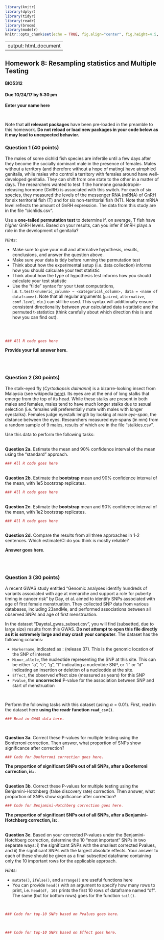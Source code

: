 ```r
library(knitr)
library(dplyr)
library(tidyr)
library(readr)
library(broom)
library(modelr)
knitr::opts_chunk$set(echo = TRUE, fig.align="center", fig.height=4.5, fig.width=4.5)
```
---
output: html_document
---

## Homework 8: Resampling statistics and Multiple Testing 
#### BIO5312
#### Due 10/24/17 by 5:30 pm

**Enter your name here**

<br>

Note that **all relevant packages** have been pre-loaded in the preamble to this homework. **Do not reload or load new packages in your code below as it may lead to unexpected behavior.**


### Question 1 (40 points)

The males of some cichlid fish species are infertile until a few days after they become the socially dominant male in the presence of females. Males without a territory (and therefore without a hope of mating) have atrophied genitalia, while males who control a territory with females around have well-developed genitalia. They can shift from one state to the other in a matter of days. The researchers wanted to test if the hormone gonadotropin-releasing hormone (GnRH) is associated with this switch. For each of six species, they measured the levels of the messenger RNA (mRNA) of GnRH for six territorial fish (T) and for six non-territorial fish (NT). Note that mRNA level reflects the amount of GnRH expression. The data from this study are in the file "cichlids.csv".

Use a **one-tailed permutation test** to determine if, on average, T fish have *higher* GnRH levels. Based on your results, can you infer if GnRH plays a role in the development of genitalia? 

*Hints*:

+ Make sure to give your null and alternative hypothesis, results, conclusions, and answer the question above.
+ Make sure your data is tidy before running the permutation test
+ Think about how the experimental setup (i.e. data collection) informs how you should calculate your test statistic
+ Think about how the type of hypothesis test informs how you should calculate your test statistic
+ Use the "tilde" syntax for your t.test computations, i.e. `t.test(<numeric_column> ~ <categorical_column>, data = <name of dataframe>)`. Note that all regular arguments (`paired`, `alternative`, `conf.level`, etc.) can still be used. This syntax will additionally ensure consistent directionality between your calculated data t-statistic and the permuted t-statistics (think carefully about which direction this is and how you can find out).

<br><br>
```r
### All R code goes here
```

**Provide your full answer here.**


<br><br>

### Question 2 (30 points)

The stalk-eyed fly (*Cyrtodiopsis dalmanni*) is a bizarre-looking insect from Malaysia (see wikipedia [here](https://en.wikipedia.org/wiki/Stalk-eyed_fly)). Its eyes are at the end of long stalks that emerge from the top of its head. While these stalks are present in both males and females, males tend to have much longer stalks due to sexual selection (i.e. females will preferentially mate with males with longer eyestalks). Females judge eyestalk length by looking at male *eye-span*, the distance between the eyes. Researchers measured eye-spans (in mm) from a random sample of 9 males, results of which are in the file "stalkies.csv". 

Use this data to perform the following tasks:

<br>
**Question 2a.** Estimate the mean and 90% confidence interval of the mean using the "standard" approach. 
```r
### All R code goes here
```

<br>
**Question 2b.**  Estimate the **bootstrap** mean and 90% confidence interval of the mean, with 1e5 bootstrap replicates. 
```r
### All R code goes here
```

<br>
**Question 2c.**  Estimate the **bootstrap** mean and 90% confidence interval of the mean, with 1e2 bootstrap replicates. 
```r
### All R code goes here
```

<br>
**Question 2d.** Compare the results from all three approaches in 1-2 sentences. Which estimate/CI do you think is mostly reliable?

**Answer goes here.**



<br><br>

### Question 3 (30 points)

A recent GWAS study entitled "Genomic analyses identify hundreds of variants associated with age at menarche and support a role for puberty timing in cancer risk" by Day, et al. aimed to identify SNPs associated with age of first female menstruation. They collected SNP data from various databases, including 23andMe, and performed associations between all observed SNPs and age of first menstruation. 

In the dataset "Dayetal_gwas_subset.csv", you will find (subsetted, due to large size) results from this GWAS. **Do not attempt to open this file directly as it is extremely large and may crash your computer**. The dataset has the following columns:

+ `Markername`, indicated as <chromosome>:<position on chromosome> (release 37). This is the genomic location of the SNP of interest
+ `Minor_allele`, the nucleotide representing the SNP at this site. This can be either "a", "c", "g", "t" indicating a nucleotide SNP, or "i" or "d" indicating an insertion or deletion of a nucleotide at the site.
+ `Effect`, the observed effect size (measured as years) for this SNP
+ `Pvalue`, the **uncorrected** P-value for the association between SNP and start of menstruation 


<br>

Perform the following tasks with this dataset (using $\alpha=0.01$). First, read in the dataset here **using the readr function `read_csv()`**.
```r
### Read in GWAS data here.
```

<br>

**Question 3a**. Correct these P-values for multiple testing using the Bonferroni correction. Then answer, what proportion of SNPs show significance after correction? 
```r
### Code for Bonferroni correction goes here.
```

**The proportion of significant SNPs out of all SNPs, after a Bonferroni correction, is: **.

<br>
**Question 3b**. Correct these P-values for multiple testing using the Benjamini-Hotchberg (false discovery rate) correction. Then answer, what proportion of SNPs show significance after correction? 
```r
### Code for Benjamini-Hotchberg correction goes here.
```

**The proportion of significant SNPs out of all SNPs, after a Benjamini-Hotchberg correction, is: **.

<br>
**Question 3c**. Based on your corrected P-values under the Benjamini-Hotchberg correction, determine the 10 "most important" SNPs in two separate ways: i) the significant SNPs with the smallest corrected Pvalues, and ii) the significant SNPs with the largest absolute effects. Your answer to each of these should be given as a final subsetted dataframe containing only the 10 important rows for the applicable approach. 

*Hints:*

+ `mutate()`, `ifelse()`, and `arrange()` are useful functions here
+ You can provide `head()` with an argument to specify how many rows to print, i.e. `head(df, 10)` prints the first 10 rows of dataframe named "df". The same (but for bottom rows) goes for the function `tail()`.


<br>
```r
### Code for top-10 SNPs based on Pvalues goes here.
```

<br>
```r
### Code for top-10 SNPs based on Effect goes here.
```







